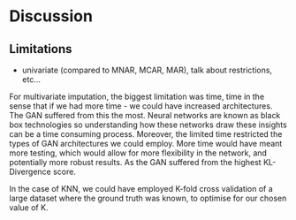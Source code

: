 # Discussion

## Limitations

- univariate (compared to MNAR, MCAR, MAR), talk about restrictions, etc...

For multivariate imputation, the biggest limitation was time, time in the sense that if we had more time - we could have increased architectures. The GAN suffered from this the most. Neural networks are known as black box technologies so understanding how these networks draw these insights can be a time consuming process. Moreover, the limited time restricted the types of GAN architectures we could employ. More time would have meant more testing, which would allow for more flexibility in the network, and potentially more robust results. As the GAN suffered from the highest KL-Divergence score. 

In the case of KNN, we could have employed K-fold cross validation of a large dataset where the ground truth was known, to optimise for our chosen value of K. 
